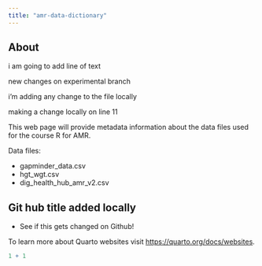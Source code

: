 ```yaml
---
title: "amr-data-dictionary"
---
```


## About

i am going to add line of text

new changes on experimental branch

i'm adding any change to the file locally

making a change locally on line 11

This web page will provide metadata information about the data files used for the course R for AMR.

Data files:

-   gapminder_data.csv
-   hgt_wgt.csv
-   dig_health_hub_amr_v2.csv

## Git hub title added locally

-   See if this gets changed on Github!

To learn more about Quarto websites visit <https://quarto.org/docs/websites>.

```r
1 + 1
```
